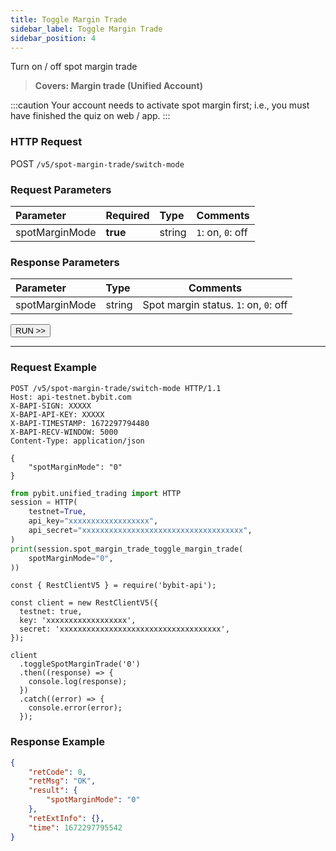 ```yaml
---
title: Toggle Margin Trade
sidebar_label: Toggle Margin Trade
sidebar_position: 4
---
```

Turn on / off spot margin trade
> **Covers: Margin trade (Unified Account)**

:::caution
Your account needs to activate spot margin first; i.e., you must have finished the quiz on web / app.
:::

### HTTP Request
POST `/v5/spot-margin-trade/switch-mode`

### Request Parameters
| Parameter | Required | Type | Comments|
|:----- |:-------|:-----|------ |
|spotMarginMode |**true** |string |`1`: on, `0`: off |

### Response Parameters
| Parameter | Type | Comments|
|:----- |:-----|----- |
|spotMarginMode |string |Spot margin status. `1`: on, `0`: off|

<a href="/api-explorer/v5/spot-margin-uta/switch-mode"><Button>RUN >></Button></a>

---

### Request Example

<Tabs groupId="programming-languages">
<TabItem value="http" label="HTTP">

```http
POST /v5/spot-margin-trade/switch-mode HTTP/1.1
Host: api-testnet.bybit.com
X-BAPI-SIGN: XXXXX
X-BAPI-API-KEY: XXXXX
X-BAPI-TIMESTAMP: 1672297794480
X-BAPI-RECV-WINDOW: 5000
Content-Type: application/json

{
    "spotMarginMode": "0"
}
```

</TabItem>
<TabItem value="python" label="Python">

```python
from pybit.unified_trading import HTTP
session = HTTP(
    testnet=True,
    api_key="xxxxxxxxxxxxxxxxxx",
    api_secret="xxxxxxxxxxxxxxxxxxxxxxxxxxxxxxxxxxxx",
)
print(session.spot_margin_trade_toggle_margin_trade(
    spotMarginMode="0",
))
```

</TabItem>

<TabItem value="Node" label="Node.js">

```n4js
const { RestClientV5 } = require('bybit-api');

const client = new RestClientV5({
  testnet: true,
  key: 'xxxxxxxxxxxxxxxxxx',
  secret: 'xxxxxxxxxxxxxxxxxxxxxxxxxxxxxxxxxxxx',
});

client
  .toggleSpotMarginTrade('0')
  .then((response) => {
    console.log(response);
  })
  .catch((error) => {
    console.error(error);
  });
```

</TabItem>
</Tabs>

### Response Example

```json
{
    "retCode": 0,
    "retMsg": "OK",
    "result": {
        "spotMarginMode": "0"
    },
    "retExtInfo": {},
    "time": 1672297795542
}
```
